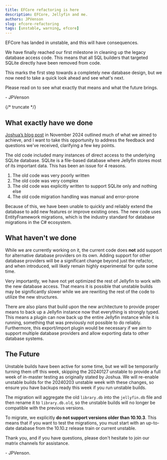 ```yaml
---
title: EFCore refactoring is here
description: EFCore, Jellyfin and me.
authors: JPVenson
slug: efcore-refactoring
tags: [unstable, warning, efcore]
---
```


EFCore has landed in unstable, and this will have consequences.

We have finally reached our first milestone in cleaning up the legacy database access code. This means that all SQL builders that targeted SQLite directly have been removed from code.  

This marks the first step towards a completely new database design, but we now need to take a quick look ahead and see what's next.

Please read on to see what exactly that means and what the future brings.

\- JPVenson

{/* truncate */}

## What exactly have we done

[Joshua’s blog post](../../2024/11-03-efcore-refactoring-incoming/index.mdx) in November 2024 outlined much of what we aimed to achieve, and I want to take this opportunity to address the feedback and questions we've received, clarifying a few key points.  

The old code included many instances of direct access to the underlying SQLite database.
SQLite is a file-based database where Jellyfin stores most of its important data.
This has been an issue for 4 reasons.
1. The old code was very poorly written
2. The old code was very complex
3. The old code was explicitly written to support SQLite only and nothing else
4. The old code migration handling was manual and error-prone

Because of this, we have been unable to quickly and reliably extend the database to add new features or improve existing ones. The new code uses EntityFramework migrations, which is the industry standard for database migrations in the C# ecosystem.  

## What haven't we done

While we are currently working on it, the current code does __not__ add support for alternative database providers on its own. 
Adding support for other database providers will be a significant change beyond just the refactor, and when introduced, will likely remain highly experimental for quite some time.  

Very importantly, we have not yet optimized the rest of Jellyfin to work with the new database access. That means it is possible that unstable builds may be significantly slower while we are rewriting the rest of the code to utilize the new structures.  

There are also plans that build upon the new architecture to provide proper means to back up a Jellyfin instance now that everything is strongly typed. This means a plugin can now back up the entire Jellyfin instance while it is running, something that was previously not possible to do reliably.
Furthermore, this export/import plugin would be necessary if we aim to support multiple database providers and allow exporting data to other database systems.

## The Future

Unstable builds have been active for some time, but we will be temporarily turning them off this week, skipping the 20240127 unstable to provide a full week of in-master testing as originally stated by Joshua. We will re-enable unstable builds for the 20240203 unstable week with these changes, so ensure you have backups ready this week if you run unstable builds.

The migration will aggregate the old `library.db` into the `jellyfin.db` file and then rename it to `library.db.old`, so the unstable builds will no longer be compatible with the previous versions.  

To migrate, we explicitly __do not support versions older than 10.10.3__. This means that if you want to test the migrations, you must start with an up-to-date database from the 10.10.z release train or current unstable.

Thank you, and if you have questions, please don't hesitate to join our matrix channels for assistance.  


\- JPVenson.
